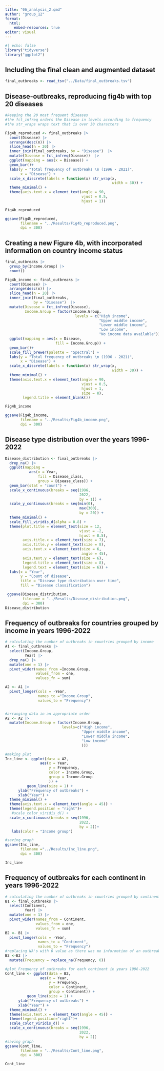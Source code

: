 ```yaml
---
title: "06_analysis_2.qmd"
author: "group_12"
format:
  html:
    embed-resources: true
editor: visual
---
```


```r
#| echo: false
library("tidyverse")
library("ggplot2")
```

## Including the final clean and augmented dataset

```r
final_outbreaks <- read_tsv("../Data/final_outbreaks.tsv")
```

## Disease-outbreaks, reproducing fig4b with top 20 diseases

```r
#keeping the 20 most frequent diseases
#the fct_infreq orders the Disease in levels according to frequency
#the str_wraps wraps text that is over 30 characters

Fig4b_reproduced <- final_outbreaks |> 
  count(Disease) |> 
  arrange(desc(n)) |> 
  slice_head(n = 20) |>  
  inner_join(final_outbreaks, by = "Disease")  |> 
  mutate(Disease = fct_infreq(Disease))  |>  
  ggplot(mapping = aes(x = Disease)) +
  geom_bar()+
  labs(y = "Total frequency of outbreaks \n (1996 - 2021)", 
       x = "Disease") +
  scale_x_discrete(labels = function(x) str_wrap(x, 
                                                 width = 30)) + 
  theme_minimal() +
  theme(axis.text.x = element_text(angle = 90, 
                                   vjust = 0.5,
                                   hjust = 1))

Fig4b_reproduced

ggsave(Fig4b_reproduced, 
       filename = "../Results/Fig4b_reproduced.png", 
       dpi = 300)
```

## Creating a new Figure 4b, with incorporated information on country income status

```r
final_outbreaks |> 
  group_by(Income.Group) |> 
  count()

Fig4b_income <- final_outbreaks |> 
  count(Disease) |> 
  arrange(desc(n)) |> 
  slice_head(n = 20) |> 
  inner_join(final_outbreaks, 
             by = "Disease")  |> 
  mutate(Disease = fct_infreq(Disease), 
         Income.Group = factor(Income.Group, 
                                levels = c("High income", 
                                           "Upper middle income", 
                                           "Lower middle income", 
                                           "Low income", 
                                           "No income data available"))) |>
  ggplot(mapping = aes(x = Disease, 
                       fill = Income.Group)) +
  geom_bar()+
  scale_fill_brewer(palette = "Spectral") +
  labs(y = "Total frequency of outbreaks \n (1996 - 2021)", 
       x = "Disease") +
  scale_x_discrete(labels = function(x) str_wrap(x, 
                                                 width = 30)) +
  theme_minimal() +
  theme(axis.text.x = element_text(angle = 90, 
                                   vjust = 0.5, 
                                   hjust = 1, 
                                   size = 8), 
        legend.title = element_blank())

Fig4b_income

ggsave(Fig4b_income, 
       filename = "../Results/Fig4b_income.png",
       dpi = 300)

```

## Disease type distribution over the years 1996-2022

```r
Disease_distribution <- final_outbreaks |>
  drop_na() |> 
  ggplot(mapping =
           aes(x = Year,
               fill = Disease_class, 
               group = Disease_class)) +
  geom_bar(stat = "count") +
  scale_x_continuous(breaks = seq(1996, 
                                  2022, 
                                  by = 1)) +
  scale_y_continuous(breaks = seq(min(0), 
                                  max(300), 
                                  by = 20)) +  
  theme_minimal() +
  scale_fill_viridis_d(alpha = 0.8) +
  theme(plot.title = element_text(size = 12,
                                  vjust = -2,
                                  hjust = 0.5),
        axis.title.x = element_text(size = 7),
        axis.title.y = element_text(size = 8),
        axis.text.x = element_text(size = 6,
                                   angle = 45),
        axis.text.y = element_text(size = 6),
        legend.title = element_text(size = 8),
        legend.text = element_text(size = 6)) +
  labs(x = "Year",
       y = "Count of disease",
       title = "Disease type distribution over time",
       fill = "Disease classification")

 ggsave(Disease_distribution, 
        filename = "../Results/Disease_distribution.png", 
        dpi = 300)
Disease_distribution
```

## Frequency of outbreaks for countries grouped by income in years 1996-2022

```r
# calculating the number of outbreaks in countries grouped by income
A1 <- final_outbreaks |> 
  select(Income.Group,
         Year) |> 
  drop_na() |> 
  mutate(one = 1) |> 
  pivot_wider(names_from =Income.Group,
              values_from = one, 
              values_fn = sum)

A2 <- A1 |> 
  pivot_longer(cols = -Year, 
               names_to ="Income.Group",
               values_to = "Frequency")  


#arranging data in an appropriate order
A2 <- A2 |> 
  mutate(Income.Group = factor(Income.Group, 
                          levels=c("High income",
                                   "Upper middle income",
                                   "Lower middle income",
                                   "Low income"
                                   )))

#making plot
Inc_line <- ggplot(data = A2, 
                aes(x = Year, 
                    y = Frequency,
                    color = Income.Group,
                    group = Income.Group
                    )) + 
          geom_line(size = 1) +
      ylab("Frequency of outbreaks") + 
      xlab("Year") +
  theme_minimal() +
  theme(axis.text.x = element_text(angle = 45)) +
  theme(legend.position = "right")+
   #scale_color_viridis_d() +
  scale_x_continuous(breaks = seq(1996,
                                  2022, 
                                  by = 2))+
   labs(color = "Income group")

#saving graph
ggsave(Inc_line, 
       filename ="../Results/Inc_line.png", 
       dpi = 300)

Inc_line
```

## Frequency of outbreaks for each continent in years 1996-2022

```r
# calculating the number of outbreaks in countries grouped by continent
B1 <- final_outbreaks |>
  select(Continent,
         Year) |> 
  mutate(one = 1) |>
  pivot_wider(names_from = Continent,
              values_from = one, 
              values_fn = sum)
B2 <- B1 |> 
  pivot_longer(cols = -Year, 
               names_to = "Continent",
               values_to = "Frequency") 
#replacing NA's with 0 value as there was no information of an outbreak for a specific continent in a specific year
B2 <-B2 |> 
  mutate(Frequency = replace_na(Frequency, 0))

#plot Frequency of outbreaks for each continent in years 1996-2022
Cont_line <- ggplot(data = B2, 
                aes(x = Year, 
                    y = Frequency,
                    color = Continent,
                    group = Continent)) +  
          geom_line(size = 1) +
      ylab("Frequency of outbreaks") + 
      xlab("Year") +
  theme_minimal() +
  theme(axis.text.x = element_text(angle = 45)) +
  theme(legend.position="right")+
  scale_color_viridis_d() +
  scale_x_continuous(breaks = seq(1996,
                                  2022, 
                                  by = 2))
#saving graph
ggsave(Cont_line, 
       filename = "../Results/Cont_line.png", 
       dpi = 300)

Cont_line
```
